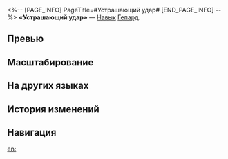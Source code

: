 <%-- [PAGE_INFO]
PageTitle=#Устрашающий удар#
[END_PAGE_INFO] --%>
{{Навык Инфобокс
|Название         = Устрашающий удар
|Изображение      = Навык Устрашающий удар.png
|Персонаж         = Гепард
|Тип              = Навык
|Тэг              = Одиночная атака
|УронСтойк        = 20
|ЭнергияГен       = 30
|Энергия          = 
|Длительность     = 
|Описание         = Наносит одному противнику ледяной урон, равный {{Цвет|Выделенный|100%—220%}} от силы атаки Гепарда, и имеет {{Доп эффект|базовый шанс}} 65% наложить на противника статус Заморозка на 1 ход.<br />Противник со статусом Заморозка не может совершать действий и будет получать {{Доп эффект|дополнительный ледяной урон}}, равный {{Цвет|Выделенный|30%—66%}} от силы атаки Гепарда, в начале каждого хода.
|Свойство1        = 
|Масштабирование1 = 
}}
'''«Устрашающий удар»''' — [[Навык]] [[Гепард]].

==Превью==
{{Превью
|Файл = Устрашающий удар Превью
}}

==Масштабирование==
{{Масштабирование навыка
|100%;110%;120%;130%;140%;150%;162.5%;175%;187.5%;200%;210%;220%;230%;240%;250%
|30%;33%;36%;39%;42%;45%;48.75%;52.5%;56.25%;60%;63%;66%;69%;72%;75%
}}

==На других языках==
{{На других языках
|en   = Daunting Smite
|zhs  = 震慑之击
|zht  = 震懾之擊
|ja   = {{Rubi|震撼|しんかん}}の{{Rubi|一撃|いちげき}}
|ko   = 위협의 일격
|es   = Golpe sobrecogedor
|fr   = Frappe intimidante
|ru   = Устрашающий удар
|th   = Daunting Smite
|vi   = Xung Kích Kinh Hoàng
|de   = Einschüchternder Schlag
|id   = Daunting Smite
|pt   = Golpe Intimidador
}}

==История изменений==
{{История изменений|3.5}}

==Навигация==
{{Навык Навбокс|Гепард}}

[[en:]]